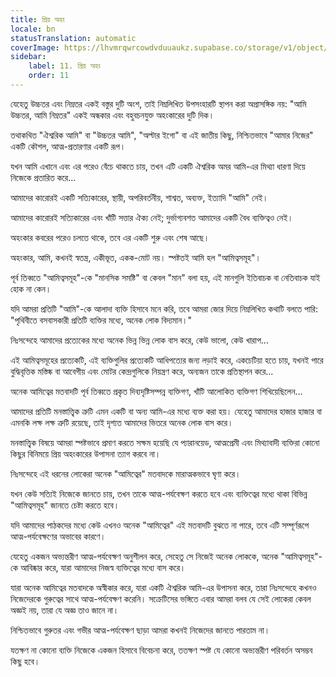 ```yaml
---
title: প্রিয় অহং
locale: bn
statusTranslation: automatic
coverImage: https://lhvmrqwrcowdvduuaukz.supabase.co/storage/v1/object/public/strapi-uploads/small_cover-tratado-de-psicologia-revolucionaria.webp-5e15e1cec4e0ebebcde5d7fc7565d8fd.webp
sidebar:
    label: 11. প্রিয় অহং
    order: 11
---
```

যেহেতু উচ্চতর এবং নিম্নতর একই বস্তুর দুটি অংশ, তাই নিম্নলিখিত উপসংহারটি স্থাপন করা অপ্রাসঙ্গিক নয়: "আমি উচ্চতর, আমি নিম্নতর" একই অন্ধকার এবং বহুবচনযুক্ত অহংকারের দুটি দিক।

তথাকথিত "ঐশ্বরিক আমি" বা "উচ্চতর আমি", "অল্টার ইগো" বা এই জাতীয় কিছু, নিশ্চিতভাবে "আমার নিজের" একটি কৌশল, আত্ম-প্রতারণার একটি রূপ।

যখন আমি এখানে এবং এর পরেও বেঁচে থাকতে চায়, তখন এটি একটি ঐশ্বরিক অমর আমি-এর মিথ্যা ধারণা দিয়ে নিজেকে প্রতারিত করে...

আমাদের কারোরই একটি সত্যিকারের, স্থায়ী, অপরিবর্তনীয়, শাশ্বত, অব্যক্ত, ইত্যাদি "আমি" নেই।

আমাদের কারোরই সত্যিকারের এবং খাঁটি সত্তার ঐক্য নেই; দুর্ভাগ্যবশত আমাদের একটি বৈধ ব্যক্তিত্বও নেই।

অহংকার কবরের পরেও চলতে থাকে, তবে এর একটি শুরু এবং শেষ আছে।

অহংকার, আমি, কখনই স্বতন্ত্র, একীভূত, একক-মোট নয়। স্পষ্টতই আমি হল "আমিত্বসমূহ"।

পূর্ব তিব্বতে "আমিত্বসমূহ"-কে "মানসিক সমষ্টি" বা কেবল "মান" বলা হয়, এই মানগুলি ইতিবাচক বা নেতিবাচক যাই হোক না কেন।

যদি আমরা প্রতিটি "আমি"-কে আলাদা ব্যক্তি হিসাবে মনে করি, তবে আমরা জোর দিয়ে নিম্নলিখিত কথাটি বলতে পারি: "পৃথিবীতে বসবাসকারী প্রতিটি ব্যক্তির মধ্যে, অনেক লোক বিদ্যমান।"

নিঃসন্দেহে আমাদের প্রত্যেকের মধ্যে অনেক ভিন্ন ভিন্ন লোক বাস করে, কেউ ভালো, কেউ খারাপ...

এই আমিত্বসমূহের প্রত্যেকটি, এই ব্যক্তিগুলির প্রত্যেকটি আধিপত্যের জন্য লড়াই করে, একচেটিয়া হতে চায়, যখনই পারে বুদ্ধিবৃত্তিক মস্তিষ্ক বা আবেগীয় এবং মোটর কেন্দ্রগুলিকে নিয়ন্ত্রণ করে, অন্যজন তাকে প্রতিস্থাপন করে...

অনেক আমিত্বের মতবাদটি পূর্ব তিব্বতে প্রকৃত দিব্যদৃষ্টিসম্পন্ন ব্যক্তিগণ, খাঁটি আলোকিত ব্যক্তিগণ শিখিয়েছিলেন...

আমাদের প্রতিটি মনস্তাত্ত্বিক ত্রুটি এমন একটি বা অন্য আমি-এর মধ্যে ব্যক্ত করা হয়। যেহেতু আমাদের হাজার হাজার বা এমনকি লক্ষ লক্ষ ত্রুটি রয়েছে, তাই দৃশ্যত আমাদের ভিতরে অনেক লোক বাস করে।

মনস্তাত্ত্বিক বিষয়ে আমরা স্পষ্টভাবে প্রমাণ করতে সক্ষম হয়েছি যে প্যারানয়েড, আত্মপ্রেমী এবং মিথ্যাবাদী ব্যক্তিরা কোনো কিছুর বিনিময়ে প্রিয় অহংকারের উপাসনা ত্যাগ করবে না।

নিঃসন্দেহে এই ধরনের লোকেরা অনেক "আমিত্বের" মতবাদকে মারাত্মকভাবে ঘৃণা করে।

যখন কেউ সত্যিই নিজেকে জানতে চায়, তখন তাকে আত্ম-পর্যবেক্ষণ করতে হবে এবং ব্যক্তিত্বের মধ্যে থাকা বিভিন্ন "আমিত্বসমূহ" জানতে চেষ্টা করতে হবে।

যদি আমাদের পাঠকদের মধ্যে কেউ এখনও অনেক "আমিত্বের" এই মতবাদটি বুঝতে না পারে, তবে এটি সম্পূর্ণরূপে আত্ম-পর্যবেক্ষণের অভাবের কারণে।

যেহেতু একজন অভ্যন্তরীণ আত্ম-পর্যবেক্ষণ অনুশীলন করে, সেহেতু সে নিজেই অনেক লোককে, অনেক "আমিত্বসমূহ"-কে আবিষ্কার করে, যারা আমাদের নিজস্ব ব্যক্তিত্বের মধ্যে বাস করে।

যারা অনেক আমিত্বের মতবাদকে অস্বীকার করে, যারা একটি ঐশ্বরিক আমি-এর উপাসনা করে, তারা নিঃসন্দেহে কখনও নিজেদেরকে গুরুত্বের সাথে আত্ম-পর্যবেক্ষণ করেনি। সক্রেটিসের ভঙ্গিতে এবার আমরা বলব যে সেই লোকেরা কেবল অজ্ঞই নয়, তারা যে অজ্ঞ তাও জানে না।

নিশ্চিতভাবে গুরুতর এবং গভীর আত্ম-পর্যবেক্ষণ ছাড়া আমরা কখনই নিজেদের জানতে পারতাম না।

যতক্ষণ না কোনো ব্যক্তি নিজেকে একজন হিসাবে বিবেচনা করে, ততক্ষণ স্পষ্ট যে কোনো অভ্যন্তরীণ পরিবর্তন অসম্ভব কিছু হবে।
